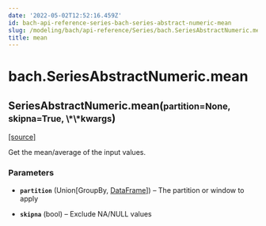 ```yaml
---
date: '2022-05-02T12:52:16.459Z'
id: bach-api-reference-series-bach-series-abstract-numeric-mean
slug: /modeling/bach/api-reference/Series/bach.SeriesAbstractNumeric.mean/
title: mean
---
```


# bach.SeriesAbstractNumeric.mean

<div class="method">

<h2 class="signature-method"><span class="additional-name">SeriesAbstractNumeric.</span><span class="name">mean(</span><small class="parameter-list"><span class="parameter" id="partition">partition=None</span>, <span class="parameter" id="skipna">skipna=True</span>, <span class="parameter" id="**">\*\*kwargs</span></small>)</h2>


&#8203;<span class="view-source">[[source]](https://github.com/objectiv/objectiv-analytics/blob/main/bach/bach/series/series_numeric.py)</span>

<div class="content">

Get the mean/average of the input values.


### Parameters

* **`partition`** (Union[GroupBy, [DataFrame](/docs/modeling/bach/api-reference/DataFrame/bach.DataFrame)]) – The partition or window to apply

* **`skipna`** (bool) – Exclude NA/NULL values



</div>

</div>
